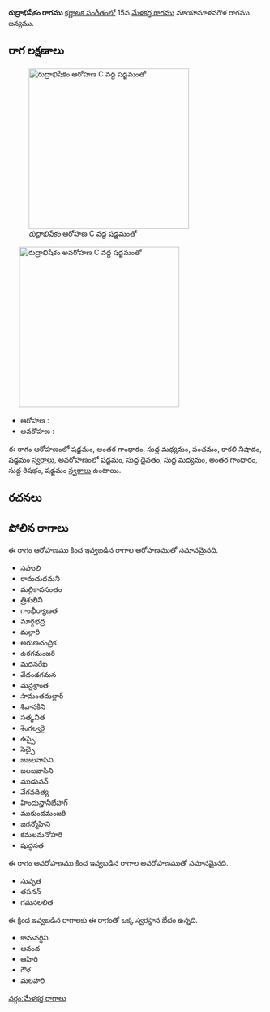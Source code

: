 {{Infobox ragam
	| name          	= రుద్రాభిషేకం
	| synonym	    	= 
	| mela          	= 
	| chakra        	= 
	| janaka        	= 
	| type          	= ఔదవ
	| arohanam      	= {{svaraC|S|G3|M1|P|N3|S'}} 
	| avarohanam    	= {{svaraC|S'|D1|M1|G3|R1|S}}
	| jeeva         	=
	| chhaya        	=
	| nyasa         	=
	| vishesha      	= 
	| equivalent  		= 
}}
{{కర్ణాటక సంగీత రాగాలు}}
'''రుద్రాభిషేకం రాగము''' [[కర్ణాటక సంగీతం]]లో 15వ [[మేళకర్త రాగము]] మాయామాళవగౌళ రాగము జన్యము. 


==రాగ లక్షణాలు==
[[Image:rudrabhisekam_ar_kb2wiki.png|thumb|right|316px|''రుద్రాభిషేకం'' ఆరోహణ C వద్ద షడ్జమంతో]]
	[[Image:rudrabhisekam_av_kb2wiki.png|thumb|right|316px|''రుద్రాభిషేకం'' అవరోహణ C వద్ద షడ్జమంతో]]

* ఆరోహణ : {{svaraC|S|G3|M1|P|N3|S'}} 
* అవరోహణ : {{svaraC|S'|D1|M1|G3|R1|S}}

ఈ రాగం ఆరోహణంలో షడ్జమం, అంతర గాంధారం, సుద్ద మధ్యమం, పంచమం, కాకలి  నిషాదం, షడ్జమం [[స్వరాలు]], అవరోహణంలో షడ్జమం, సుద్ద దైవతం, సుద్ద మధ్యమం, అంతర గాంధారం, సుద్ద  రిషభం, షడ్జమం [[స్వరాలు]] ఉంటాయి.

==రచనలు==



==పోలిన రాగాలు==
ఈ రాగం ఆరోహణము కింద ఇవ్వబడిన రాగాల ఆరోహణముతో సమానమైనది.
* సహులి
* రామచుదమని
* మల్లికావసంతం
* త్రిశులిని
* గాంభీర్యాణత
* మార్గభద్ర
* మల్లారి
* అరుణచంద్రిక
* ఉరగమంజరి
* మదనరేఖ
* వేదండగమన
* మన్దశ్రాంత
* సామంతమల్లార్
* శివానకిని
* సత్కవిత
* శెంగల్వరై
* ఉప్పై
* సెచ్చై
* జజలవాసిని
* జలజవాసిని
* ముడువన్
* వేగవదిత్య
* హిందుస్తానీబేహాగ్
* ముకుందమంజరి
* జగన్మోహిని
* కమలమనోహరి
* షుద్ధనత

ఈ రాగం అవరోహణము కింద ఇవ్వబడిన రాగాల అవరోహణముతో సమానమైనది.
* సువృత
* తపనన్
* గమనలలిత

ఈ క్రింద ఇవ్వబడిన రాగాలకు ఈ రాగంతో ఒక్క స్వరస్థాన భేదం ఉన్నది.
* కామవర్ధిని
* ఆనంద
* ఆహిరి
* గౌళ
* మలహరి



[[వర్గం:మేళకర్త రాగాలు]]